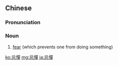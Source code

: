 {{also|忌惮}}
==Chinese==
{{zh-forms|s=忌惮}}

===Pronunciation===
{{zh-pron
|m=jìdàn
|c=gei6 daan6
|mn=qz,xm,zz:kī-tān
|cat=n
}}

===Noun===
{{zh-noun}}

# {{lb|zh|literary}} [[fear]] (which prevents one from doing something)

[[ko:忌憚]]
[[mg:忌憚]]
[[ja:忌憚]]